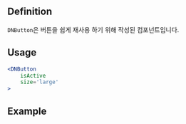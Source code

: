 
<Meta of={Stories} />

<Title>Button</Title>

<br />
<br />
<br />

## Definition

`DNButton`은 버튼을 쉽게 재사용 하기 위해 작성된 컴포넌트입니다.

## Usage

```jsx
<DNButton
    isActive
    size='large'
>
```

## Example

<Canvas of={Stories.Medium} />
<Controls of={Stories.Medium} />
